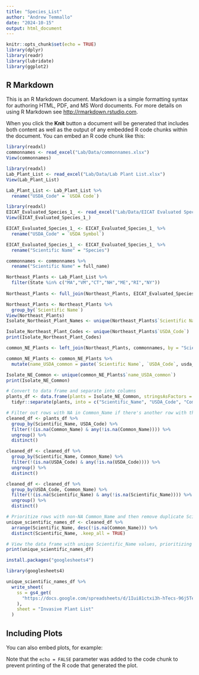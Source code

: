 ---
title: "Species_List"
author: "Andrew Temmallo"
date: "2024-10-15"
output: html_document
---

```{r setup, include=FALSE}
knitr::opts_chunk$set(echo = TRUE)
library(dplyr)
library(readr)
library(lubridate)
library(ggplot2)
```

## R Markdown

This is an R Markdown document. Markdown is a simple formatting syntax for authoring HTML, PDF, and MS Word documents. For more details on using R Markdown see <http://rmarkdown.rstudio.com>.

When you click the **Knit** button a document will be generated that includes both content as well as the output of any embedded R code chunks within the document. You can embed an R code chunk like this:

```{r}
library(readxl)
commonnames <- read_excel("Lab/Data/commonnames.xlsx")
View(commonnames)
```


```{r cars}
library(readxl)
Lab_Plant_List <- read_excel("Lab/Data/Lab Plant List.xlsx")
View(Lab_Plant_List)
```

```{r}
Lab_Plant_List <- Lab_Plant_List %>%
  rename("USDA_Code" = `USDA Code`)
```


```{r}
library(readxl)
EICAT_Evaluated_Species_1_ <- read_excel("Lab/Data/EICAT Evaluated Species (1).xlsx")
View(EICAT_Evaluated_Species_1_)
```

```{r}
EICAT_Evaluated_Species_1_ <- EICAT_Evaluated_Species_1_ %>%
  rename("USDA_Code" = `USDA Symbol`)
```

```{r}
EICAT_Evaluated_Species_1_ <- EICAT_Evaluated_Species_1_ %>%
  rename("Scientific Name" = "Species")
```

```{r}
commonnames <- commonnames %>%
  rename("Scientific Name" = full_name)
```


```{r}
Northeast_Plants <- Lab_Plant_List %>% 
  filter(State %in% c("MA","VM","CT","NH","ME","RI","NY")) 
  
Northeast_Plants <- full_join(Northeast_Plants, EICAT_Evaluated_Species_1_, by = c("Scientific Name", "USDA_Code"))
```


```{r}
Northeast_Plants <- Northeast_Plants %>% 
  group_by(`Scientific Name`)
View(Northeast_Plants)
Isolate_Northeast_Plant_Names <- unique(Northeast_Plants$`Scientific Name`)
```



```{r}
Isolate_Northeast_Plant_Codes <- unique(Northeast_Plants$`USDA_Code`)
print(Isolate_Northeast_Plant_Codes)
```

```{r}
common_NE_Plants <- left_join(Northeast_Plants, commonnames, by = "Scientific Name", relationship = "many-to-many")
```

```{r}
common_NE_Plants <- common_NE_Plants %>%
  mutate(name_USDA_common = paste(`Scientific Name`, `USDA_Code`, usda_common, sep = ", "))

```


```{r}
Isolate_NE_Common <- unique(common_NE_Plants$`name_USDA_common`)
print(Isolate_NE_Common)
```

```{r}
# Convert to data frame and separate into columns
plants_df <- data.frame(plants = Isolate_NE_Common, stringsAsFactors = FALSE) %>%
  tidyr::separate(plants, into = c("Scientific_Name", "USDA_Code", "Common_Name"), sep = ", ", fill = "right")

# Filter out rows with NA in Common_Name if there's another row with the same Scientific_Name and USDA_Code and a non-NA Common_Name
cleaned_df <- plants_df %>%
  group_by(Scientific_Name, USDA_Code) %>%
  filter(!(is.na(Common_Name) & any(!is.na(Common_Name)))) %>%
  ungroup() %>%
  distinct()

cleaned_df <- cleaned_df %>%
  group_by(Scientific_Name, Common_Name) %>%
  filter(!(is.na(USDA_Code) & any(!is.na(USDA_Code)))) %>%
  ungroup() %>%
  distinct()

cleaned_df <- cleaned_df %>%
  group_by(USDA_Code, Common_Name) %>%
  filter(!(is.na(Scientific_Name) & any(!is.na(Scientific_Name)))) %>%
  ungroup() %>%
  distinct()
```
```{r}
# Prioritize rows with non-NA Common_Name and then remove duplicate Scientific_Name values
unique_scientific_names_df <- cleaned_df %>%
  arrange(Scientific_Name, desc(!is.na(Common_Name))) %>%
  distinct(Scientific_Name, .keep_all = TRUE)

# View the data frame with unique Scientific_Name values, prioritizing non-NA Common_Name
print(unique_scientific_names_df)

```


```{r}
install.packages("googlesheets4")
```
```{r}
library(googlesheets4)

unique_scientific_names_df %>%
  write_sheet(
    ss = gs4_get(
      "https://docs.google.com/spreadsheets/d/1Iui81ctxi3h-hTecs-96j5Tez7W9rts8yJzInZqnB94/edit?usp=sharing" # Replace the access link to the spreadsheets
    ),
    sheet = "Invasive Plant List"
  )

```


## Including Plots

You can also embed plots, for example:

Note that the `echo = FALSE` parameter was added to the code chunk to prevent printing of the R code that generated the plot.
